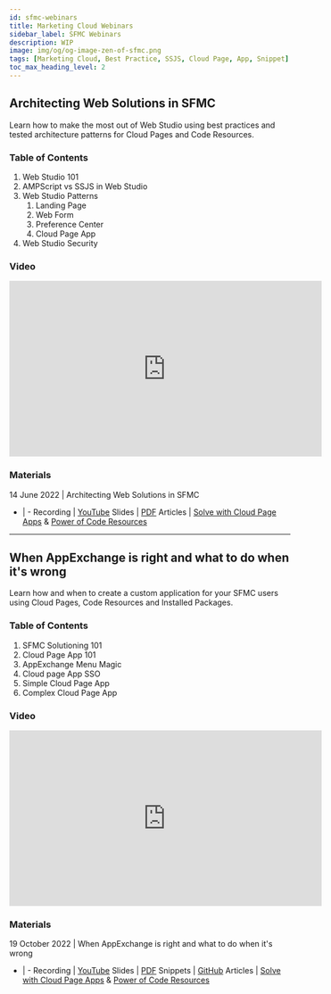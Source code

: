 ```yaml
---
id: sfmc-webinars
title: Marketing Cloud Webinars
sidebar_label: SFMC Webinars
description: WIP
image: img/og/og-image-zen-of-sfmc.png
tags: [Marketing Cloud, Best Practice, SSJS, Cloud Page, App, Snippet]
toc_max_heading_level: 2
---
```



<LeadText content="My SFMC Webinars with key points, recordings, slides, snippets and articles. All-in-one, all for free." />

## Architecting Web Solutions in SFMC

Learn how to make the most out of Web Studio using best practices and tested architecture patterns for Cloud Pages and Code Resources.

### Table of Contents

1. Web Studio 101
2. AMPScript vs SSJS in Web Studio
3. Web Studio Patterns
    1. Landing Page
    2. Web Form
    3. Preference Center
    4. Cloud Page App
4. Web Studio Security

### Video

<iframe width="560" height="315" src="https://www.youtube-nocookie.com/embed/a8RPRvVOXak" title="Architecting Web Solutions in SFMC Webinar" frameborder="0" allow="accelerometer; autoplay; clipboard-write; encrypted-media; gyroscope; picture-in-picture; fullscreen;" allowfullscreen></iframe>

### Materials

14 June 2022 | Architecting Web Solutions in SFMC
- | -
Recording | [YouTube](https://www.youtube.com/watch?v=a8RPRvVOXak&list=PLntZFZH56rSeuaF2vRaDPBIL6rH_vgLD3)
Slides | [PDF](https://github.com/MateuszDabrowski/mateuszdabrowski.pl/blob/master/static/pdf/%5B2022-05%5D%20Architecting%20Web%20Solutions%20in%20SFMC.pdf)
Articles | [Solve with Cloud Page Apps](../usecase/sfmc-cloud-page-apps/) & [Power of Code Resources](../usecase/power-of-code-resources/)

---

## When AppExchange is right and what to do when it's wrong

Learn how and when to create a custom application for your SFMC users using Cloud Pages, Code Resources and Installed Packages.

### Table of Contents

1. SFMC Solutioning 101
2. Cloud Page App 101
3. AppExchange Menu Magic
4. Cloud page App SSO
5. Simple Cloud Page App
6. Complex Cloud Page App

### Video

<iframe width="560" height="315" src="https://www.youtube-nocookie.com/embed/szVqTdn6ITY" title="YouTube video player" frameborder="0" allow="accelerometer; autoplay; clipboard-write; encrypted-media; gyroscope; picture-in-picture; fullscreen;" allowfullscreen></iframe>

### Materials

19 October 2022 | When AppExchange is right and what to do when it's wrong
- | -
Recording | [YouTube](https://www.youtube.com/watch?v=szVqTdn6ITY&list=PL_o00w2Z5LYF91zZDfjY03RWg2P-wdZr9)
Slides | [PDF](https://github.com/MateuszDabrowski/mateuszdabrowski.pl/blob/master/static/pdf/%5B2022-05%5D%20Architecting%20Web%20Solutions%20in%20SFMC.pdf)
Snippets | [GitHub](https://github.com/MateuszDabrowski/sfmc-cloud-page-app-template)
Articles | [Solve with Cloud Page Apps](../usecase/sfmc-cloud-page-apps/) & [Power of Code Resources](../usecase/power-of-code-resources/)
